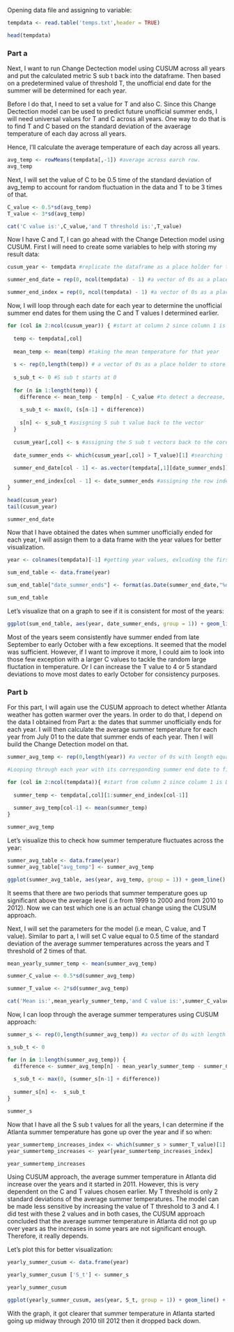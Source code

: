Opening data file and assigning to variable:

```r
tempdata <- read.table('temps.txt',header = TRUE)

head(tempdata)
```

### Part a

Next, I want to run Change Dectection model using CUSUM across all years and put the calculated metric S sub t back into the dataframe. Then based on a predetermined value of threshold T, the unofficial end date for the summer will be determined for each year. 

Before I do that, I need to set a value for T and also C. Since this Change Dectection model can be used to predict future unofficial summer ends, I will need universal values for T and C across all years. One way to do that is to find T and C based on the standard deviation of the avaerage temperature of each day across all years.

Hence, I'll calculate the average temperature of each day across all years.

```r
avg_temp <- rowMeans(tempdata[,-1]) #average across earch row.
avg_temp
```

Next, I will set the value of C to be 0.5 time of the standard deviation of avg_temp to account for random fluctuation in the data and T to be 3 times of that.

```r

C_value <- 0.5*sd(avg_temp)
T_value <- 3*sd(avg_temp)

cat('C value is:',C_value,'and T threshold is:',T_value)

```

Now I have C and T, I can go ahead with the Change Detection model using CUSUM. First I will need to create some variables to help with storing my result data:


```r
cusum_year <- tempdata #replicate the dataframe as a place holder for the S sub t values

summer_end_date = rep(0, ncol(tempdata) - 1) #a vector of 0s as a place holder with length coresponding to number of years to store unofficial summer end dates

summer_end_index = rep(0, ncol(tempdata) - 1) #a vector of 0s as a place holder with length coresponding to number of years to store the row index of the unofficial summer end dates for part b
```

Now, I will loop through each date for each year to determine the unofficial summer end dates for them using the C and T values I determined earlier.

```r
for (col in 2:ncol(cusum_year)) { #start at column 2 since column 1 is dates
  
  temp <- tempdata[,col]
  
  mean_temp <- mean(temp) #taking the mean temperature for that year
  
  s <- rep(0,length(temp)) # a vector of 0s as a place holder to store S sub t values
  
  s_sub_t <- 0 #S sub t starts at 0
  
  for (n in 1:length(temp)) {
    difference <- mean_temp - temp[n] - C_value #to detect a decrease, it is mean minus the value
    
    s_sub_t <- max(0, (s[n-1] + difference))
    
    s[n] <- s_sub_t #asisgning S sub t value back to the vector
  }
  
  cusum_year[,col] <- s #assigning the S sub t vectors back to the coressponding year
  
  date_summer_ends <- which(cusum_year[,col] > T_value)[1] #searching for the row indices at which S sub t exceeds T, taking the first value when that occurs
  
  summer_end_date[col - 1] <- as.vector(tempdata[,1][date_summer_ends]) #based on the row index, searching for the date and assigning it back to the vector created earlier
  
  summer_end_index[col - 1] <- date_summer_ends #assigning the row index of date when the summer ends for each year back to earlier vector to use for part b
}

head(cusum_year)
tail(cusum_year)
```

```r
summer_end_date
```

Now that I have obtained the dates when summer unofficially ended for each year, I will assign them to a data frame with the year values for better visualization.

```r
year <- colnames(tempdata)[-1] #getting year values, exlcuding the first column name since that is DAY.

sum_end_table <- data.frame(year)

sum_end_table["date_summer_ends"] <- format(as.Date(summer_end_date,"%d-%b"),format="%m-%d") #formatting string values into Dates values with month-date format.

sum_end_table
```

Let's visualize that on a graph to see if it is consistent for most of the years:

```r
ggplot(sum_end_table, aes(year, date_summer_ends, group = 1)) + geom_line() + geom_point() + labs(title="Date Summer Unofficially Ends") + theme(axis.text.x=element_text(angle=90))
```

Most of the years seem consistently have summer ended from late September to early October with a few exceptions. It seemed that the model was sufficient. However, if I want to improve it more, I could aim to look into those few exception with a larger C values to tackle the random large fluctation in temperature. Or I can increase the T value to 4 or 5 standard deviations to move most dates to early October for consistency purposes.


### Part b

For this part, I will again use the CUSUM approach to detect whether Atlanta weather has gotten warmer over the years. In order to do that, I depend on the data I obtained from Part a: the dates that summer unofficially ends for each year. I will then calculate the average summer temperature for each year from July 01 to the date that summer ends of each year. Then I will build the Change Detection model on that.

```r
summer_avg_temp <- rep(0,length(year)) #a vector of 0s with length equal to number of years as a place holder to storage the average summer temperature for each year

#Looping through each year with its corresponding summer end date to find a range of summer temperatures then take the mean of that

for (col in 2:ncol(tempdata)){ #start from column 2 since column 1 is DAY
  
  summer_temp <- tempdata[,col][1:summer_end_index[col-1]]
  
  summer_avg_temp[col-1] <- mean(summer_temp)
}

summer_avg_temp
```

Let's visualize this to check how summer temperature fluctuates across the year:

```r
summer_avg_table <- data.frame(year)
summer_avg_table["avg_temp"] <- summer_avg_temp

ggplot(summer_avg_table, aes(year, avg_temp, group = 1)) + geom_line() + geom_point() + labs(title="Average Summer Temperature in Atlanta") + theme(axis.text.x=element_text(angle=90)) + geom_hline(yintercept = mean(summer_avg_temp))
```

It seems that there are two periods that summer temperature goes up significant above the average level (i.e from 1999 to 2000 and from 2010 to 2012). Now we can test which one is an actual change using the CUSUM approach.

Next, I will set the parameters for the model (i.e mean, C value, and T value). Similar to part a, I will set C value equal to 0.5 time of the standard deviation of the average summer temperatures across the years and T threshold of 2 times of that. 

```r
mean_yearly_summer_temp <- mean(summer_avg_temp)

summer_C_value <- 0.5*sd(summer_avg_temp)

summer_T_value <- 2*sd(summer_avg_temp)

cat('Mean is:',mean_yearly_summer_temp,'and C value is:',summer_C_value,'and T threshold is:',summer_T_value)

```

Now, I can loop through the average summer temperatures using CUSUM approach:

```r

summer_s <- rep(0,length(summer_avg_temp)) #a vector of 0s with length of the number of years as place holder to store S sub t values later

s_sub_t <- 0

for (n in 1:length(summer_avg_temp)) {
  difference <- summer_avg_temp[n] - mean_yearly_summer_temp - summer_C_value #to detect an increase, it is the value minus mean
  
  s_sub_t <- max(0, (summer_s[n-1] + difference))
  
  summer_s[n] <-  s_sub_t
}

summer_s
```

Now that I have all the S sub t values for all the years, I can determine if the Atlanta summer temperature has gone up over the year and if so when:

```r
year_summertemp_increases_index <- which(summer_s > summer_T_value)[1] #searching for the row indices at which S sub t exceeds T, taking the first value when that occurs
year_summertemp_increases <- year[year_summertemp_increases_index]

year_summertemp_increases
```

Using CUSUM approach, the average summer temperature in Atlanta did increase over the years and it started in 2011. However, this is very dependent on the C and T values chosen earlier. My T threshold is only 2 standard deviations of the average summer temperatures. The model can be made less sensitive by increasing the value of T threshold to 3 and 4. I did test with these 2 values and in both cases, the CUSUM approach concluded that the average summer temperature in Atlanta did not go up over years as the increases in some years are not significant enough. Therefore, it really depends.

Let's plot this for better visualization:

```r

yearly_summer_cusum <- data.frame(year)

yearly_summer_cusum ['S_t'] <- summer_s

yearly_summer_cusum
```
```r
ggplot(yearly_summer_cusum, aes(year, S_t, group = 1)) + geom_line() + geom_point() + labs(title="CUSUM Average Summer Temperature") + theme(axis.text.x=element_text(angle=90)) + geom_hline(yintercept = summer_T_value)
```

With the graph, it got clearer that summer temperature in Atlanta started going up midway through 2010 till 2012 then it dropped back down. 

